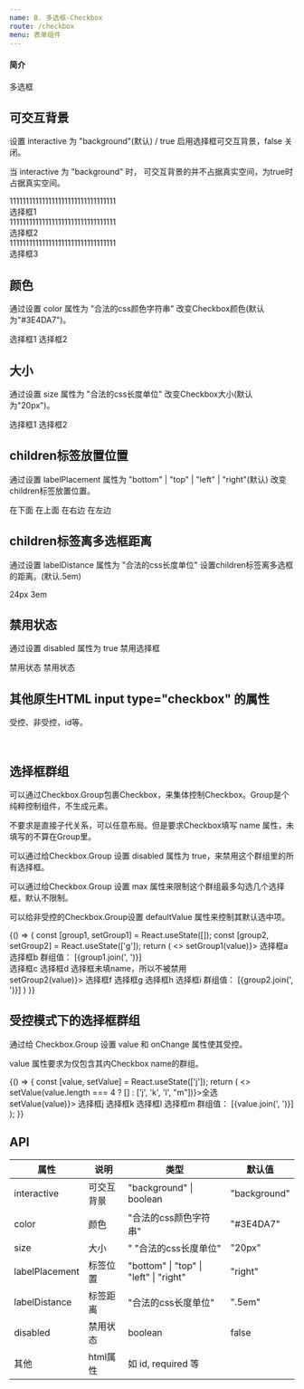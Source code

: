 ```yaml
---
name: B. 多选框-Checkbox
route: /checkbox
menu: 表单组件
---
```


#### 简介

多选框


## 可交互背景

设置 interactive 为 "background"(默认) / true 启用选择框可交互背景，false 关闭。

当 interactive 为 "background" 时， 可交互背景的并不占据真实空间，为true时占据真实空间。

<Playground>
    <div style={{ lineHeight: '16px' }}>111111111111111111111111111111111</div>
    <Checkbox interactive="background">选择框1</Checkbox>
    <div style={{ lineHeight: '16px' }}>111111111111111111111111111111111</div>
    <Checkbox interactive={true}>选择框2</Checkbox>
    <div style={{ lineHeight: '16px' }}>111111111111111111111111111111111</div>
    <Checkbox interactive={false}>选择框3</Checkbox>
</Playground>


<br/>


## 颜色

通过设置 color 属性为 "合法的css颜色字符串" 改变Checkbox颜色(默认为"#3E4DA7")。

<Playground>
    <Checkbox color="red">选择框1</Checkbox>
    <Checkbox color="green">选择框2</Checkbox>
</Playground>


<br/>


## 大小

通过设置 size 属性为 "合法的css长度单位" 改变Checkbox大小(默认为"20px")。

<Playground>
    <Checkbox size={14}>选择框1</Checkbox>
    <Checkbox size="32px">选择框2</Checkbox>
</Playground>


<br/>


## children标签放置位置

通过设置 labelPlacement 属性为 "bottom" | "top" | "left" | "right"(默认) 改变children标签放置位置。

<Playground>
    <Checkbox labelPlacement="bottom">在下面</Checkbox>
    <Checkbox labelPlacement="top">在上面</Checkbox>
    <Checkbox labelPlacement="right">在右边</Checkbox>
    <Checkbox labelPlacement="left">在左边</Checkbox>
</Playground>


<br/>


## children标签离多选框距离

通过设置 labelDistance 属性为 "合法的css长度单位" 设置children标签离多选框的距离。(默认.5em)

<Playground>
    <Checkbox labelDistance={24}>24px</Checkbox>
    <Checkbox labelDistance="3em">3em</Checkbox>
</Playground>


<br/>


## 禁用状态

通过设置 disabled 属性为 true 禁用选择框

<Playground>
    <Checkbox disabled>禁用状态</Checkbox>
    <Checkbox disabled checked>禁用状态</Checkbox>
</Playground>


<br/>


## 其他原生HTML input type="checkbox" 的属性

受控、非受控，id等。


<br/>


## 选择框群组

可以通过Checkbox.Group包裹Checkbox，来集体控制Checkbox。Group是个纯粹控制组件，不生成元素。

不要求是直接子代关系，可以任意布局。但是要求Checkbox填写 name 属性，未填写的不算在Group里。

可以通过给Checkbox.Group 设置 disabled 属性为 true，来禁用这个群组里的所有选择框。

可以通过给Checkbox.Group 设置 max 属性来限制这个群组最多勾选几个选择框，默认不限制。

可以给非受控的Checkbox.Group设置 defaultValue 属性来控制其默认选中项。

<Playground>
    {() => {
        const [group1, setGroup1] = React.useState([]);
        const [group2, setGroup2] = React.useState(['g']);
        return (
            <>
                <Checkbox.Group onChange={value => setGroup1(value)}>
                    <Checkbox name="a">选择框a</Checkbox>
                    <Checkbox name="b">选择框b</Checkbox>
                </Checkbox.Group>
                <span style={{ marginLeft: 24 }}>群组值： [{group1.join(', ')}]</span>
                <div />
                <Checkbox.Group disabled>
                    <Checkbox name="c">选择框c</Checkbox>
                    <Checkbox name="d">选择框d</Checkbox>
                    <Checkbox>选择框未填name，所以不被禁用</Checkbox>
                </Checkbox.Group>
                <div />
                <Checkbox.Group defaultValue={group2} max={2} onChange={value => setGroup2(value)}>
                    <Checkbox name="f">选择框f</Checkbox>
                    <Checkbox name="g">选择框g</Checkbox>
                    <Checkbox name="h">选择框h</Checkbox>
                    <Checkbox name="i">选择框i</Checkbox>
                    <span style={{ marginLeft: 24 }}>群组值： [{group2.join(', ')}]</span>
                </Checkbox.Group>
            </>
        )
    }}
</Playground>


<br/>


## 受控模式下的选择框群组

通过给 Checkbox.Group 设置 value 和 onChange 属性使其受控。

value 属性要求为仅包含其内Checkbox name的群组。

<Playground>
    {() => {
        const [value, setValue] = React.useState(['j']);
        return (
            <>
                <Checkbox checked={value.length === 4} onChange={() => setValue(value.length === 4 ? [] : ['j', 'k', 'l', "m"])}>全选</Checkbox>
                <div/>
                <Checkbox.Group value={value} onChange={value => setValue(value)}>
                    <Checkbox name="j">选择框j</Checkbox>
                    <Checkbox name="k">选择框k</Checkbox>
                    <Checkbox name="l">选择框l</Checkbox>
                    <Checkbox name="m">选择框m</Checkbox>
                    <span style={{ marginLeft: 24 }}>群组值： [{value.join(', ')}]</span>
                </Checkbox.Group>
            </>
        );
    }}
</Playground>


<br/>


## API

| 属性 | 说明     | 类型                                         | 默认值 |
| ---- | -------- | -------------------------------------------- | ------ |
| interactive | 可交互背景 | "background" \| boolean  | "background" |
| color | 颜色 | "合法的css颜色字符串" | "#3E4DA7" |
| size | 大小 | " "合法的css长度单位" | "20px" |
| labelPlacement | 标签位置 | "bottom" \| "top" \| "left" \| "right" | "right" |
| labelDistance | 标签距离 | "合法的css长度单位" | ".5em" |
| disabled | 禁用状态 | boolean | false |
| 其他 | html属性 | 如 id, required 等 |
